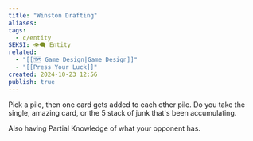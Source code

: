 ```yaml
---
title: "Winston Drafting"
aliases: 
tags:
  - c/entity
SEKSI: 👁️‍🗨️ Entity
related:
  - "[[🗺️ Game Design|Game Design]]"
  - "[[Press Your Luck]]"
created: 2024-10-23 12:56
publish: true
---
```




Pick a pile, then one card gets added to each other pile. Do you take the single, amazing card, or the 5 stack of junk that's been accumulating.

Also having <Link href="/c/partial-knowledge" className="text-[var(--color-primary)] hover:underline hover:text-[var(--color-secondary)] transition-colors font-medium">Partial Knowledge</Link> of what your opponent has.
